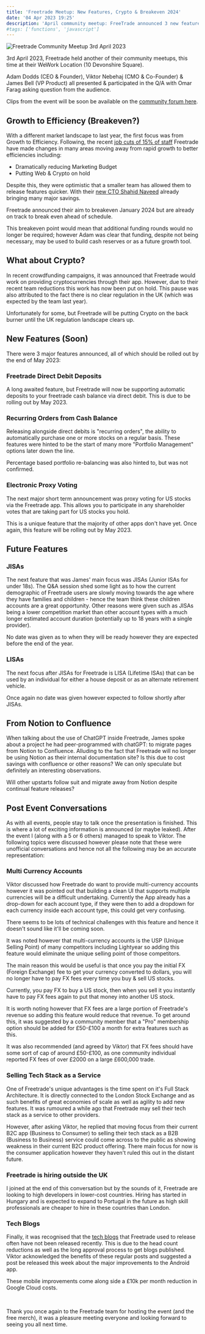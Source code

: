 ```yaml
---
title: 'Freetrade Meetup: New Features, Crypto & Breakeven 2024'
date: '04 Apr 2023 19:25'
description: 'April community meetup: FreeTrade announced 3 new features, shared their shift from Growth to Efficiency and revealed their projected breakeven date.'
#tags: ['functions', 'javascript']
---
```


![Freetrade Community Meetup 3rd April 2023](/img/blog/freetrade/freetrade-community-meetup-2023.webp)

3rd April 2023, Freetrade held another of their community meetups, this time at their WeWork Location (10 Devonshire Square).

Adam Dodds (CEO & Founder), Viktor Nebehaj (CMO & Co-Founder) & James Bell (VP Product) all presented & participated in the Q/A with Omar Farag asking question from the audience.


Clips from the event will be soon be available on the [community forum here](https://community.freetrade.io/t/spring-meetup-freetrade-hq-london/67627/98).

## Growth to Efficiency (Breakeven?)

With a different market landscape to last year, the first focus was from Growth to Efficiency. Following, the recent [job cuts of 15% of staff](https://www.altfi.com/article/9362_exclusive-freetrade-announces-job-cuts-of-up-to-15-of-staff) Freetrade have made changes in many areas moving away from rapid growth to better efficiencies including:

- Dramatically reducing Marketing Budget
- Putting Web & Crypto on hold

Despite this, they were optimistic that a smaller team has allowed them to release features quicker. With their [new CTO Shahid Naveed](https://freetrade.io/blog/freetrade-hires-shahid-naveed-as-cto) already bringing many major savings.

Freetrade announced their aim to breakeven January 2024 but are already on track to break even ahead of schedule. 

This breakeven point would mean that additional funding rounds would no longer be required; however Adam was clear that funding, despite not being necessary, may be used to build cash reserves or as a future growth tool.

## What about Crypto?

In recent crowdfunding campaigns, it was announced that Freetrade would work on providing cryptocurrencies through their app. However, due to their recent team reductions this work has now been put on hold. This pause was also attributed to the fact there is no clear regulation in the UK (which was expected by the team last year).

Unfortunately for some, but Freetrade will be putting Crypto on the back burner until the UK regulation landscape clears up. 

## New Features (Soon)

There were 3 major features announced, all of which should be rolled out by the end of May 2023:

### Freetrade Direct Debit Deposits

A long awaited feature, but Freetrade will now be supporting automatic deposits to your freetrade cash balance via direct debit. This is due to be rolling out by May 2023.

### Recurring Orders from Cash Balance

Releasing alongside direct debits is "recurring orders", the ability to automatically purchase one or more stocks on a regular basis. These features were hinted to be the  start of many more "Portfolio Management" options later down the line. 

Percentage based portfolio re-balancing was also hinted to, but was not confirmed.

### Electronic Proxy Voting

The next major short term announcement was proxy voting for US stocks via the Freetrade app. This allows you to participate in any shareholder votes that are taking part for US stocks you hold.

This is a unique feature that the majority of other apps don't have yet. Once again, this feature will be rolling out by May 2023.

## Future Features

### JISAs

The next feature that was James' main focus was JISAs (Junior ISAs for under 18s). The Q&A session shed some light as to how the current demographic of Freetrade users are slowly moving towards the age where they have families and children - hence the team think these children accounts are a great opportunity. Other reasons were given such as JISAs being a lower competition market than other account types with a much longer estimated account duration (potentially up to 18 years with a single provider). 

No date was given as to when they will be ready however they are expected before the end of the year.

### LISAs

The next focus after JISAs for Freetrade is LISA (Lifetime ISAs) that can be used by an individual for either a house deposit or as an alternate retirement vehicle. 

Once again no date was given however expected to follow shortly after JISAs.


## From Notion to Confluence

When talking about the use of ChatGPT inside Freetrade, James spoke about a project he had peer-programmed  with chatGPT: to migrate pages from Notion to Confluence. Alluding to the fact that Freetrade will no longer be using Notion as their internal documentation site? Is this due to cost savings with confluence or other reasons? We can only speculate but definitely an interesting observations.

Will other upstarts follow suit and migrate away from Notion despite continual feature releases?

## Post Event Conversations

As with all events, people stay to talk once the presentation is finished. This is where a lot of exciting information is announced (or maybe leaked). After the event I (along with a 5 or 6 others) managed to speak to Viktor. The following topics were discussed however please note that these were unofficial conversations and hence not all the following may be an accurate representation:

### Multi Currency Accounts

Viktor discussed how Freetrade do want to provide multi-currency accounts however it was pointed out that building a clean UI that supports multiple currencies will be a difficult undertaking. Currently the App already has a drop-down for each account type, if they were then to add a dropdown for each currency inside each account type, this could get very confusing.

There seems to be lots of technical challenges with this feature and hence it doesn't sound like it'll be coming soon.

It was noted however that multi-currency accounts is the USP (Unique Selling Point) of many competitors including Lightyear so adding this feature would eliminate the unique selling point of those competitors.

The main reason this would be useful is that once you pay the initial FX (Foreign Exchange) fee to get your currency converted to dollars, you will no longer have to pay FX fees every time you buy & sell US stocks.

Currently, you pay FX to buy a US stock, then when you sell it you instantly have to pay FX fees again to put that money into another US stock. 

It is worth noting however that FX fees are a large portion of Freetrade's revenue so adding this feature would reduce that revenue. To get around this, it was suggested by a community member that a "Pro" membership option should be added for £50-£100 a month for extra features such as this.

It was also recommended (and agreed by Viktor) that FX fees should have some sort of cap of around £50-£100, as one community individual reported FX fees of over £2000 on a large £600,000 trade. 

### Selling Tech Stack as a Service

One of Freetrade's unique advantages is the time spent on it's Full Stack Architecture. It is directly connected to the London Stock Exchange and as such benefits of great economies of scale as well as agility to add new features. It was rumoured a while ago that Freetrade may sell their tech stack as a service to other providers.

However, after asking Viktor, he replied that moving focus from their current B2C app (Business to Consumer) to selling their tech stack as a B2B (Business to Business) service could come across to the public as showing weakness in their current B2C product offering. There main focus for now is the consumer application however they haven't ruled this out in the distant future.

### Freetrade is hiring outside the UK

I joined at the end of this conversation but by the sounds of it, Freetrade are looking to high developers in lower-cost countries. Hiring has started in Hungary and is expected to expand to Portugal in the future as high skill professionals are cheaper to hire in these countries than London.

### Tech Blogs

Finally, it was recognised that the [tech blogs](https://freetrade.io/blog) that Freetrade used to release often have not been released recently. This is due to the head count reductions as well as the long approval process to get blogs published. Viktor acknowledged the benefits of these regular posts and suggested a post be released this week about the major improvements to the Android app.

These mobile improvements come along side a £10k per month reduction in Google Cloud costs.

<br/>

Thank you once again to the Freetrade team for hosting the event (and the free merch), it was a pleasure meeting everyone and looking forward to seeing you all next time. 